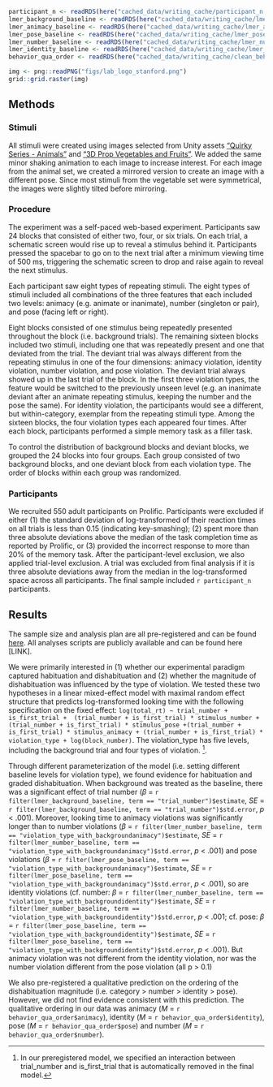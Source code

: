 
```r
participant_n <- readRDS(here("cached_data/writing_cache/participant_n.Rds"))
lmer_background_baseline <- readRDS(here("cached_data/writing_cache/lmer_background_baseline.Rds")) %>% mutate(across(is.numeric, round, 2))
lmer_animacy_baseline <- readRDS(here("cached_data/writing_cache/lmer_animacy_baseline.Rds")) %>% mutate(across(is.numeric, round, 2))
lmer_pose_baseline <- readRDS(here("cached_data/writing_cache/lmer_pose_baseline.Rds")) %>% mutate(across(is.numeric, round, 2))
lmer_number_baseline <- readRDS(here("cached_data/writing_cache/lmer_number_baseline.Rds")) %>% mutate(across(is.numeric, round, 2))
lmer_identity_baseline <- readRDS(here("cached_data/writing_cache/lmer_identity_baseline.Rds")) %>% mutate(across(is.numeric, round, 2))
behavior_qua_order <- readRDS(here("cached_data/writing_cache/clean_behavioral_qual_order.Rds")) %>% mutate(across(is.numeric, round, 2))
```


```r
img <- png::readPNG("figs/lab_logo_stanford.png")
grid::grid.raster(img)
```

## Methods

### Stimuli

All stimuli were created using images selected from Unity assets [“Quirky Series - Animals”](https://assetstore.unity.com/packages/3d/characters/animals/quirky-series-animals-mega-pack-vol-2-183280) and [“3D Prop Vegetables and Fruits”](https://assetstore.unity.com/packages/3d/props/food/3d-prop-vegetables-and-fruits-237790). We added the same minor shaking animation to each image to increase interest. For each image from the animal set, we created a mirrored version to create an image with a different pose. Since most stimuli from the vegetable set were symmetrical, the images were slightly tilted before mirroring. 


### Procedure 

The experiment was a self-paced web-based experiment. Participants saw 24 blocks that consisted of either two, four, or six trials. On each trial, a schematic screen would rise up to reveal a stimulus behind it. Participants pressed the spacebar to go on to the next trial after a minimum viewing time of 500 ms, triggering the schematic screen to drop and raise again to reveal the next stimulus. 

Each participant saw eight types of repeating stimuli. The eight types of stimuli included all combinations of the three features that each included two levels: animacy (e.g. animate or inanimate), number (singleton or pair), and pose (facing left or right). 

Eight blocks consisted of one stimulus being repeatedly presented throughout the block (i.e. background trials). The remaining sixteen blocks included two stimuli, including one that was repeatedly present and one that deviated from the trial. The deviant trial was always different from the repeating stimulus in one of the four dimensions: animacy violation, identity violation, number violation, and pose violation. The deviant trial always showed up in the last trial of the block. In the first three violation types, the feature would be switched to the previously unseen level (e.g. an inanimate deviant after an animate repeating stimulus, keeping the number and the pose the same). For identity violation, the participants would see a different, but within-category, exemplar from the repeating stimuli type. Among the sixteen blocks, the four violation types each appeared four times. After each block, participants performed a simple memory task as a filler task. 

To control the distribution of background blocks and deviant blocks, we grouped the 24 blocks into four groups. Each group consisted of two background blocks, and one deviant block from each violation type. The order of blocks within each group was randomized.



### Participants 

We recruited 550 adult participants on Prolific. Participants were excluded if either (1) the standard deviation of log-transformed of their reaction times on all trials is less than 0.15 (indicating key-smashing); (2) spent more than three absolute deviations above the median of the task completion time as reported by Prolific, or (3) provided the incorrect response to more than 20% of the memory task. After the participant-level exclusion, we also applied trial-level exclusion. A trial was excluded from final analysis if it is three absolute deviations away from the median in the log-transformed space across all participants. The final sample included `r participant_n` participants.

## Results

The sample size and analysis plan are all pre-registered and can be found [here](https://aspredicted.org/blind.php?x=WGF_J7K). All analyses scripts are publicly available and can be found here [LINK].

We were primarily interested in (1) whether our experimental paradigm captured habituation and dishabituation and (2) whether the magnitude of dishabituation was influenced by the type of violation.  We tested these two hypotheses in a linear mixed-effect model with maximal random effect structure that predicts log-transformed looking time with the following specification on the fixed effect:  `log(total_rt) ~ trial_number +  is_first_trial +  (trial_number + is_first_trial) * stimulus_number + (trial_number + is_first_trial) * stimulus_pose +(trial_number + is_first_trial) * stimulus_animacy + (trial_number + is_first_trial) * violation_type + log(block_number)`. The violation_type  has five levels, including the background trial and four types of violation. ^[In our preregistered model, we specified an interaction between trial_number and is_first_trial that is automatically removed in the final model.]. 

Through different parameterization of the model (i.e. setting different baseline levels for violation type), we found evidence for habituation and graded dishabituation. When background was treated as the baseline, there was a significant  effect of trial number ($\beta$ = `r filter(lmer_background_baseline, term == "trial_number")$estimate`, *SE* = `r filter(lmer_background_baseline, term == "trial_number")$std.error`, *p* < .001). Moreover, looking time to animacy violations was significantly longer than to number violations ($\beta$ = `r filter(lmer_number_baseline, term == "violation_type_with_backgroundanimacy")$estimate`, *SE* = `r filter(lmer_number_baseline, term == "violation_type_with_backgroundanimacy")$std.error`, *p* < .001) and pose violations ($\beta$ = `r filter(lmer_pose_baseline, term == "violation_type_with_backgroundanimacy")$estimate`, *SE* = `r filter(lmer_pose_baseline, term == "violation_type_with_backgroundanimacy")$std.error`, *p* < .001), so are identity violations (cf. number: $\beta$ = `r filter(lmer_number_baseline, term == "violation_type_with_backgroundidentity")$estimate`, *SE* = `r filter(lmer_number_baseline, term == "violation_type_with_backgroundidentity")$std.error`, *p* < .001; cf. pose: $\beta$ = `r filter(lmer_pose_baseline, term == "violation_type_with_backgroundidentity")$estimate`, *SE* = `r filter(lmer_pose_baseline, term == "violation_type_with_backgroundidentity")$std.error`, *p* < .001).  But animacy violation was not different from the identity violation, nor was the number violation different from the pose violation (all p > 0.1) 

We also pre-registered a qualitative prediction on the ordering of the dishabituation magnitude (i.e. category > number > identity > pose). However, we did not find evidence consistent with this prediction. The qualitative ordering in our data was animacy (*M* = `r behavior_qua_order$animacy`), identity (*M* = `r behavior_qua_order$identity`), pose (*M* = `r behavior_qua_order$pose`) and number (*M* = `r behavior_qua_order$number`). 



